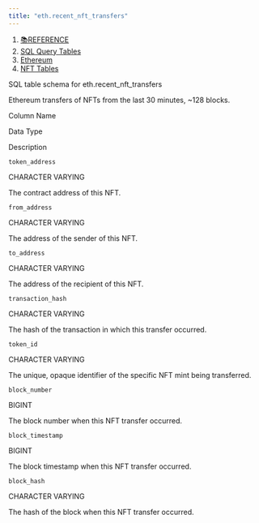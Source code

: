 ```yaml
---
title: "eth.recent_nft_transfers"
---
```


1. [📚REFERENCE](/reference)
2. [SQL Query Tables](/reference/sql-query-tables)
3. [Ethereum](/reference/sql-query-tables/ethereum)
4. [NFT Tables](/reference/sql-query-tables/ethereum/nft-tables)

SQL table schema for eth.recent\_nft\_transfers

Ethereum transfers of NFTs from the last 30 minutes, \~128 blocks.

Column Name

Data Type

Description

`token_address`

CHARACTER VARYING

The contract address of this NFT.

`from_address`

CHARACTER VARYING

The address of the sender of this NFT.

`to_address`

CHARACTER VARYING

The address of the recipient of this NFT.

`transaction_hash`

CHARACTER VARYING

The hash of the transaction in which this transfer occurred.

`token_id`

CHARACTER VARYING

The unique, opaque identifier of the specific NFT mint being transferred.

`block_number`

BIGINT

The block number when this NFT transfer occurred.

`block_timestamp`

BIGINT

The block timestamp when this NFT transfer occurred.

`block_hash`

CHARACTER VARYING

The hash of the block when this NFT transfer occurred.

